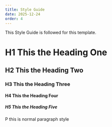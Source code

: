 ```yaml
---
title: Style Guide
date: 2025-12-24
order: 4
---
```


This Style Guide is followed for this template.

# H1 This the Heading One

## H2 This the Heading Two

### H3 This the Heading Three

#### H4 This the Heading Four

##### H5 This the Heading Five

P this is normal paragraph style
